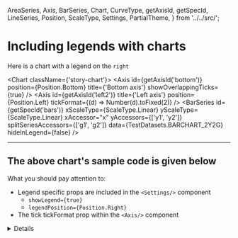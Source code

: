   AreaSeries,
  Axis,
  BarSeries,
  Chart,
  CurveType,
  getAxisId,
  getSpecId,
  LineSeries,
  Position,
  ScaleType,
  Settings,
  PartialTheme,
} from '../../src/';

<Meta title="Types of charts/Bar Charts/Legends with Bar Charts" />

# Including legends with charts

Here is a chart with a legend on the `right`

<Chart className={'story-chart'}>
    <Settings showLegend={true} legendPosition={Position.Right} />
    <Axis id={getAxisId('bottom')} position={Position.Bottom} title={'Bottom axis'} showOverlappingTicks={true} />
    <Axis
    id={getAxisId('left2')}
    title={'Left axis'}
    position={Position.Left}
    tickFormat={(d) => Number(d).toFixed(2)}
    />
    <BarSeries
    id={getSpecId('bars')}
    xScaleType={ScaleType.Linear}
    yScaleType={ScaleType.Linear}
    xAccessor="x"
    yAccessors={['y1', 'y2']}
    splitSeriesAccessors={['g1', 'g2']}
    data={TestDatasets.BARCHART_2Y2G}
    hideInLegend={false}
    />
</Chart>

***

## The above chart's sample code is given below

What you should pay attention to:
* Legend specific props are included in the `<Settings/>` component
    * `showLegend={true}`
    * `legendPosition={Position.Right}`
* The tick tickFormat prop within the `<Axis/>` component 

<details>

```js
<Chart className={'story-chart'}>
    <Settings showLegend={true} legendPosition={Position.Right} />
    <Axis id={getAxisId('bottom')} position={Position.Bottom} title={'Bottom axis'} showOverlappingTicks={true} />
    <Axis
    id={getAxisId('left2')}
    title={'Left axis'}
    position={Position.Left}
    tickFormat={(d) => Number(d).toFixed(2)}
    />
    <BarSeries
    id={getSpecId('bars')}
    xScaleType={ScaleType.Linear}
    yScaleType={ScaleType.Linear}
    xAccessor="x"
    yAccessors={['y1', 'y2']}
    splitSeriesAccessors={['g1', 'g2']}
    data={TestDatasets.BARCHART_2Y2G}
    hideInLegend={false}
    />
</Chart>
```
</details>